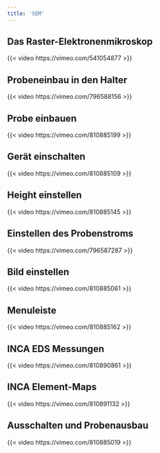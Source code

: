 ```yaml
---
title: 'SEM'
---
```


## Das Raster-Elektronenmikroskop
{{< video https://vimeo.com/541054877 >}}

## Probeneinbau in den Halter
{{< video https://vimeo.com/796588156 >}}

## Probe einbauen
{{< video https://vimeo.com/810885199 >}}

## Gerät einschalten
{{< video https://vimeo.com/810885109 >}}

## Height einstellen
{{< video https://vimeo.com/810885145 >}}

## Einstellen des Probenstroms
{{< video https://vimeo.com/796587287 >}}

## Bild einstellen
{{< video https://vimeo.com/810885061 >}}

## Menuleiste
{{< video https://vimeo.com/810885162 >}}

## INCA EDS Messungen
{{< video https://vimeo.com/810890861 >}}

## INCA Element-Maps
{{< video https://vimeo.com/810891132 >}}

## Ausschalten und Probenausbau
{{< video https://vimeo.com/810885019 >}}